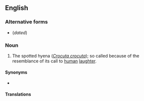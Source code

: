 ==English==

===Alternative forms===
* {{l|en|laughing hyaena}} (''dated'')

===Noun===
{{en-noun}}

# {{lb|en|informal}} The spotted hyena (''[[Crocuta crocuta]]''); so called because of the resemblance of its call to [[human]] [[laughter]].

====Synonyms====
* {{l|en|spotted hyena}}

====Translations====
{{trans-see|spotted hyena}}

{{topics|en|Hyaenids}}